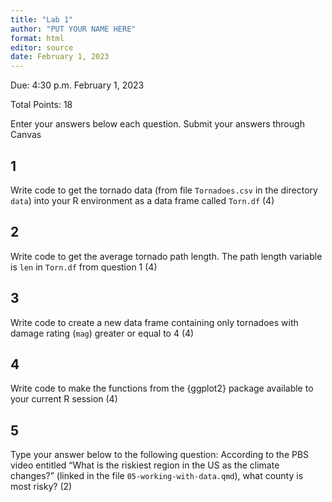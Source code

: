 ```yaml
---
title: "Lab 1"
author: "PUT YOUR NAME HERE"
format: html
editor: source
date: February 1, 2023
---
```


Due: 4:30 p.m. February 1, 2023

Total Points: 18

Enter your answers below each question. Submit your answers through Canvas


## 1

Write code to get the tornado data (from file `Tornadoes.csv` in the directory `data`) into your R environment as a data frame called `Torn.df` (4)

## 2

Write code to get the average tornado path length. The path length variable is `len` in `Torn.df` from question 1 (4)

## 3

Write code to create a new data frame containing only tornadoes with damage rating (`mag`) greater or equal to 4 (4)

## 4

Write code to make the functions from the {ggplot2} package available to your current R session (4)

## 5

Type your answer below to the following question: According to the PBS video entitled "What is the riskiest region in the US as the climate changes?" (linked in the file `05-working-with-data.qmd`), what county is most risky? (2)
